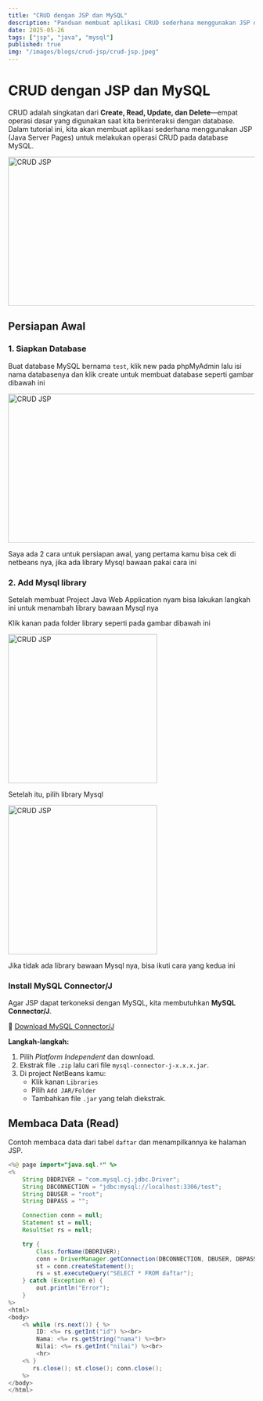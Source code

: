 ```yaml
---
title: "CRUD dengan JSP dan MySQL"
description: "Panduan membuat aplikasi CRUD sederhana menggunakan JSP dan database MySQL."
date: 2025-05-26
tags: ["jsp", "java", "mysql"]
published: true
img: "/images/blogs/crud-jsp/crud-jsp.jpeg"
---
```


# CRUD dengan JSP dan MySQL

CRUD adalah singkatan dari **Create, Read, Update, dan Delete**—empat operasi dasar yang digunakan saat kita berinteraksi dengan database. Dalam tutorial ini, kita akan membuat aplikasi sederhana menggunakan JSP (Java Server Pages) untuk melakukan operasi CRUD pada database MySQL.

<Image src="/images/blogs/crud-jsp/crud-jsp.jpeg" width="718" height="304" alt="CRUD JSP" />

## Persiapan Awal

### 1. Siapkan Database

Buat database MySQL bernama `test`, klik new pada phpMyAdmin lalu isi nama databasenya dan klik create untuk membuat database seperti gambar dibawah ini

<Image src="/images/blogs/crud-jsp/new-db.png" width="718" height="304" alt="CRUD JSP" />

Saya ada 2 cara untuk persiapan awal, yang pertama kamu bisa cek di netbeans nya, jika ada library Mysql bawaan pakai cara ini

### 2. Add Mysql library

Setelah membuat Project Java Web Application nyam bisa lakukan langkah ini untuk menambah library bawaan Mysql nya

Klik kanan pada folder library seperti pada gambar dibawah ini

<Image src="/images/blogs/crud-jsp/add-library.png" width="304" height="304" alt="CRUD JSP" />

Setelah itu, pilih library Mysql

<Image src="/images/blogs/crud-jsp/pilih-mysql.png" width="304" height="304" alt="CRUD JSP" />

Jika tidak ada library bawaan Mysql nya, bisa ikuti cara yang kedua ini

### Install MySQL Connector/J

Agar JSP dapat terkoneksi dengan MySQL, kita membutuhkan **MySQL Connector/J**.

🔗 [Download MySQL Connector/J](https://dev.mysql.com/downloads/connector/j/)

**Langkah-langkah:**

1. Pilih _Platform Independent_ dan download.
2. Ekstrak file `.zip` lalu cari file `mysql-connector-j-x.x.x.jar`.
3. Di project NetBeans kamu:
   - Klik kanan `Libraries`
   - Pilih `Add JAR/Folder`
   - Tambahkan file `.jar` yang telah diekstrak.

## Membaca Data (Read)

Contoh membaca data dari tabel `daftar` dan menampilkannya ke halaman JSP.

```java
<%@ page import="java.sql.*" %>
<%
    String DBDRIVER = "com.mysql.cj.jdbc.Driver";
    String DBCONNECTION = "jdbc:mysql://localhost:3306/test";
    String DBUSER = "root";
    String DBPASS = "";

    Connection conn = null;
    Statement st = null;
    ResultSet rs = null;

    try {
        Class.forName(DBDRIVER);
        conn = DriverManager.getConnection(DBCONNECTION, DBUSER, DBPASS);
        st = conn.createStatement();
        rs = st.executeQuery("SELECT * FROM daftar");
    } catch (Exception e) {
        out.println("Error");
    }
%>
<html>
<body>
    <% while (rs.next()) { %>
        ID: <%= rs.getInt("id") %><br>
        Nama: <%= rs.getString("nama") %><br>
        Nilai: <%= rs.getInt("nilai") %><br>
        <hr>
    <% }
       rs.close(); st.close(); conn.close();
    %>
</body>
</html>
```
